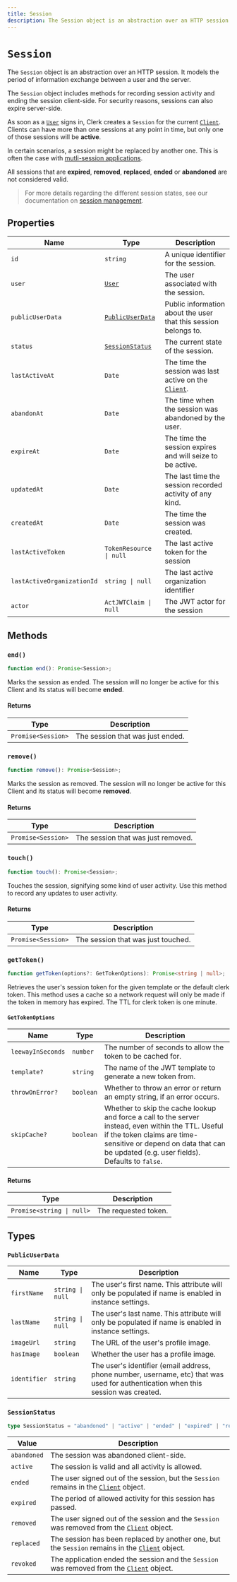 ```yaml
---
title: Session
description: The Session object is an abstraction over an HTTP session. It models the period of information exchange between a user and the server.
---
```


# `Session`

The `Session` object is an abstraction over an HTTP session. It models the period of information exchange between a user and the server.

The `Session` object includes methods for recording session activity and ending the session client-side. For security reasons, sessions can also expire server-side.

As soon as a [`User`](/docs/references/javascript/user/user) signs in, Clerk creates a `Session` for the current [`Client`][client-ref]. Clients can have more than one sessions at any point in time, but only one of those sessions will be **active**.

In certain scenarios, a session might be replaced by another one. This is often the case with [mutli-session applications](/docs/custom-flows/multi-session-applications).

All sessions that are **expired**, **removed**, **replaced**, **ended** or **abandoned** are not considered valid.

> For more details regarding the different session states, see our documentation on [session management](/docs/authentication/configuration/session-options).


## Properties

| Name | Type | Description |
| --- | --- | --- |
| `id` | `string` | A unique identifier for the session. |
| `user` | [`User`](/docs/references/javascript/user/user) | The user associated with the session. |
| `publicUserData` | [`PublicUserData`](#public-user-data) | Public information about the user that this session belongs to. |
| `status` | [`SessionStatus`](#session-status) | The current state of the session. |
| `lastActiveAt` | `Date` | The time the session was last active on the [`Client`][client-ref]. |
| `abandonAt` | `Date` | The time when the session was abandoned by the user. |
| `expireAt` | `Date` | The time the session expires and will seize to be active. |
| `updatedAt` | `Date` | The last time the session recorded activity of any kind. |
| `createdAt` | `Date` | The time the session was created. |
| `lastActiveToken` | `TokenResource \| null` | The last active token for the session |
| `lastActiveOrganizationId` | `string \| null` | The last active organization identifier  |
| `actor` | `ActJWTClaim \| null` | The JWT actor for the session  |

## Methods

### `end()`

```typescript
function end(): Promise<Session>;
```

Marks the session as ended. The session will no longer be active for this Client and its status will become **ended**.

#### Returns

| Type | Description |
| --- | --- |
| `Promise<Session>` | The session that was just ended. |

### `remove()`

```typescript
function remove(): Promise<Session>;
```

Marks the session as removed. The session will no longer be active for this Client and its status will become **removed**.

#### Returns

| Type | Description |
| --- | --- |
| `Promise<Session>` | The session that was just removed. |

### `touch()`

```typescript
function touch(): Promise<Session>;
```

Touches the session, signifying some kind of user activity. Use this method to record any updates to user activity.


#### Returns

| Type | Description |
| --- | --- |
| `Promise<Session>` | The session that was just touched. |

### `getToken()`

```typescript
function getToken(options?: GetTokenOptions): Promise<string | null>;
```

Retrieves the user's session token for the given template or the default clerk token. This method uses a cache so a network request will only be made if the token in memory has expired. The TTL for clerk token is one minute.

#### `GetTokenOptions`

| Name | Type | Description |
| --- | --- | --- |
| `leewayInSeconds` | `number` | The number of seconds to allow the token to be cached for. |
| `template?` | `string` | The name of the JWT template to generate a new token from. |
| `throwOnError?` | `boolean` | Whether to throw an error or return an empty string, if an error occurs. |
| `skipCache?` | `boolean` | Whether to skip the cache lookup and force a call to the server instead, even within the TTL. Useful if the token claims are time-sensitive or depend on data that can be updated (e.g. user fields).<br />Defaults to `false`. |


#### Returns

| Type | Description |
| --- | --- |
| `Promise<string \| null>` | The requested token. |

## Types

### `PublicUserData`

| Name | Type | Description |
| --- | --- | --- |
| `firstName` | `string \| null` | The user's first name. This attribute will only be populated if name is enabled in instance settings. |
| `lastName` | `string \| null` | The user's last name. This attribute will only be populated if name is enabled in instance settings. |
| `imageUrl` | `string` | The URL of the user's profile image. |
| `hasImage` | `boolean` | Whether the user has a profile image. |
| `identifier` | `string` | The user's identifier (email address, phone number, username, etc) that was used for authentication when this session was created. |

### `SessionStatus`

```typescript
type SessionStatus = "abandoned" | "active" | "ended" | "expired" | "removed" | "replaced" | "revoked";
```

| Value | Description |
| --- | --- |
| `abandoned` | The session was abandoned client-side. |
| `active` | The session is valid and all activity is allowed. |
| `ended` | The user signed out of the session, but the `Session` remains in the [`Client`][client-ref] object. |
| `expired` | The period of allowed activity for this session has passed. |
| `removed` | The user signed out of the session and the `Session` was removed from the [`Client`][client-ref] object. |
| `replaced` | The session has been replaced by another one, but the `Session` remains in the [`Client`][client-ref] object. |
| `revoked` | The application ended the session and the `Session` was removed from the [`Client`][client-ref] object. |

[client-ref]: /docs/references/javascript/client